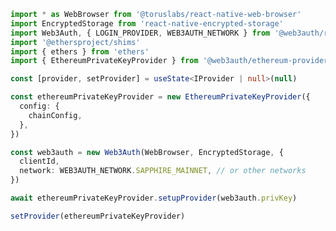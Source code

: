 ```typescript
import * as WebBrowser from '@toruslabs/react-native-web-browser'
import EncryptedStorage from 'react-native-encrypted-storage'
import Web3Auth, { LOGIN_PROVIDER, WEB3AUTH_NETWORK } from '@web3auth/react-native-sdk'
import '@ethersproject/shims'
import { ethers } from 'ethers'
import { EthereumPrivateKeyProvider } from '@web3auth/ethereum-provider'

const [provider, setProvider] = useState<IProvider | null>(null)

const ethereumPrivateKeyProvider = new EthereumPrivateKeyProvider({
  config: {
    chainConfig,
  },
})

const web3auth = new Web3Auth(WebBrowser, EncryptedStorage, {
  clientId,
  network: WEB3AUTH_NETWORK.SAPPHIRE_MAINNET, // or other networks
})

await ethereumPrivateKeyProvider.setupProvider(web3auth.privKey)

setProvider(ethereumPrivateKeyProvider)
```
